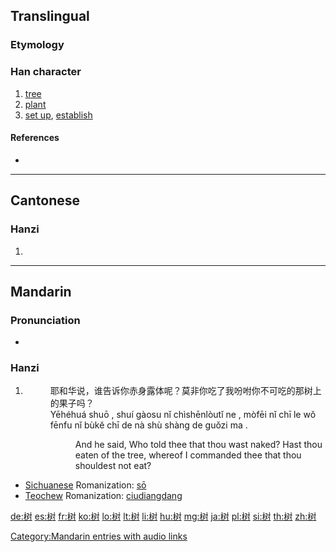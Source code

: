 {{also|樹}}
==Translingual==

===Etymology===
{{Han simp|樹|f=壴|t=又}}

===Han character===
{{Han char|rn=75|rad=木|as=05|sn=9|four=|canj=木水木戈 (DEDI)}}

# [[tree]]
# [[plant]]
# [[set up]], [[establish]]

====References====
* {{Han ref|kx=0521.121|hdz=21191.040|uh=6811|ud=26641}}

----

==Cantonese==

===Hanzi===
{{yue-hanzi|jyut=|y=syu6|tra=樹}}

# {{defn|lang=yue|sort=木05}}

----

==Mandarin==

===Pronunciation===
* {{audio|zh-shù.ogg|audio}}

===Hanzi===
{{cmn-hanzi|tra=樹|pin=[[shù]] ([[shu4]])|wg=shu<sup>4</sup>}}

# {{defn|lang=cmn|sort=木05}}
#: 耶和华说，谁告诉你赤身露体呢？莫非你吃了我吩咐你不可吃的那树上的果子吗？
#: Yēhéhuá shuō , shuí gàosu nǐ chìshēnlòutǐ ne , mòfēi nǐ chī le wǒ fēnfu nǐ bùkĕ chī de nà shù shàng de guǒzi ma .
#:: And he said, Who told thee that thou wast naked? Hast thou eaten of the tree, whereof I commanded thee that thou shouldest not eat?

* [[Sichuanese]] Romanization: [[sō]]
* [[Teochew]] Romanization: [[ciudiangdang]]

[[Category:Mandarin entries with audio links]]

[[de:树]]
[[es:树]]
[[fr:树]]
[[ko:树]]
[[lo:树]]
[[lt:树]]
[[li:树]]
[[hu:树]]
[[mg:树]]
[[ja:树]]
[[pl:树]]
[[si:树]]
[[th:树]]
[[zh:树]]